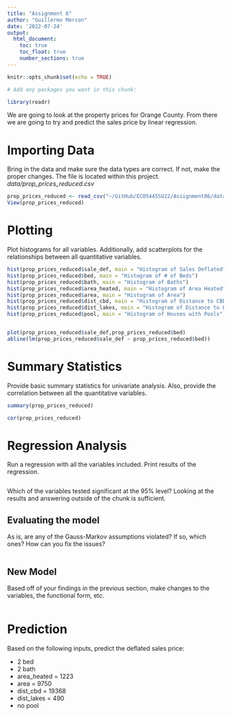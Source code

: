 ```yaml
---
title: "Assignment 6"
author: "Guillermo Mercon"
date: '2022-07-24'
output: 
  html_document:
    toc: true
    toc_float: true
    number_sections: true
---
```


```r
knitr::opts_chunk$set(echo = TRUE)
```

```r
# Add any packages you want in this chunk:

library(readr)

```

We are going to look at the property prices for Orange County. From there we are going to try and predict the sales price by linear regression.

# Importing Data 

Bring in the data and make sure the data types are correct. If not, make the proper changes. The file is located within this project. *data/prop_prices_reduced.csv*

```r

prop_prices_reduced <- read_csv("~/GitHub/ECO5445SU22/Assignment06/data/prop_prices_reduced.csv")
View(prop_prices_reduced)

```


# Plotting

Plot histograms for all variables. Additionally, add scatterplots for the relationships between all quantitative variables.

```r

hist(prop_prices_reduced$sale_def, main = "Histogram of Sales Deflated")
hist(prop_prices_reduced$bed, main = "Histogram of # of Beds")
hist(prop_prices_reduced$bath, main = "Histogram of Baths")
hist(prop_prices_reduced$area_heated, main = "Histogram of Area Heated")
hist(prop_prices_reduced$area, main = "Histogram of Area")
hist(prop_prices_reduced$dist_cbd, main = "Histogram of Distance to CBD")
hist(prop_prices_reduced$dist_lakes, main = "Histogram of Distance to Lakes")
hist(prop_prices_reduced$pool, main = "Histogram of Houses with Pools")


plot(prop_prices_reduced$sale_def,prop_prices_reduced$bed)
abline(lm(prop_prices_reduced$sale_def ~ prop_prices_reduced$bed))

```

# Summary Statistics

Provide basic summary statistics for univariate analysis. Also, provide the correlation between all the quantitative variables.

```r

summary(prop_prices_reduced)

cor(prop_prices_reduced)

```

# Regression Analysis

Run a regression with all the variables included. Print results of the regression.

```r




```

Which of the variables tested significant at the 95% level? Looking at the results and answering outside of the chunk is sufficient.

## Evaluating the model

As is, are any of the Gauss-Markov assumptions violated? If so, which ones? How can you fix the issues?

```r

```

## New Model

Based off of your findings in the previous section, make changes to the variables, the functional form, etc.

```r

```


# Prediction

Based on the following inputs, predict the deflated sales price:

- 2 bed
- 2 bath
- area_heated = 1223
- area = 9750
- dist_cbd = 19368
- dist_lakes = 490
- no pool

```r

```
